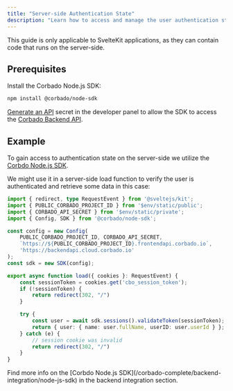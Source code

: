 ```yaml
---
title: "Server-side Authentication State"
description: "Learn how to access and manage the user authentication state on the server-side in your SvelteKit application."
---
```


<Info>
    This guide is only applicable to SvelteKit applications, as they can contain code that runs on the server-side.
</Info>

## Prerequisites

Install the Corbado Node.js SDK:

```bash
npm install @corbado/node-sdk
```

[Generate an API](https://app.corbado.com/settings/api-secrets) secret in the developer panel
to allow the SDK to access the [Corbado Backend API](/corbado-complete/overview/system-architecture#corbado-backend-api).

## Example

To gain access to authentication state on the server-side we utilize the [Corbdo Node.js SDK](/corbado-complete/backend-integration/node-js-sdk).

We might use it in a server-side load function to verify the user is authenticated and retrieve some data in this case:

```ts routes/profile/+page.server.ts
import { redirect, type RequestEvent } from '@sveltejs/kit';
import { PUBLIC_CORBADO_PROJECT_ID } from '$env/static/public';
import { CORBADO_API_SECRET } from '$env/static/private';
import { Config, SDK } from '@corbado/node-sdk';

const config = new Config(
    PUBLIC_CORBADO_PROJECT_ID, CORBADO_API_SECRET,
    `https://${PUBLIC_CORBADO_PROJECT_ID}.frontendapi.corbado.io`,
    'https://backendapi.cloud.corbado.io'
);
const sdk = new SDK(config);

export async function load({ cookies }: RequestEvent) {
    const sessionToken = cookies.get('cbo_session_token');
    if (!sessionToken) {
        return redirect(302, "/")
    }

    try {
        const user = await sdk.sessions().validateToken(sessionToken);
        return { user: { name: user.fullName, userID: user.userId } };
    } catch (e) {
        // session cookie was invalid
        return redirect(302, "/")
    }
}
```

<Note>
    Find more info on the [Corbdo Node.js SDK](/corbado-complete/backend-integration/node-js-sdk) in the backend integration section.
</Note>
